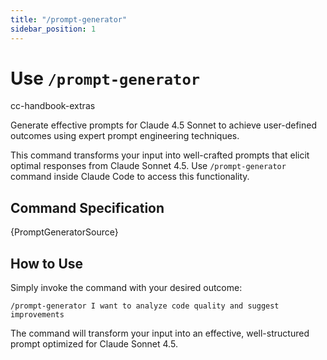 ```yaml
---
title: "/prompt-generator"
sidebar_position: 1
---
```





# Use `/prompt-generator`

<span className="badge badge--secondary">cc-handbook-extras</span>

Generate effective prompts for Claude 4.5 Sonnet to achieve user-defined outcomes using expert prompt engineering techniques.

This command transforms your input into well-crafted prompts that elicit optimal responses from Claude Sonnet 4.5. Use `/prompt-generator` command inside Claude Code to access this functionality.

## Command Specification

<CodeBlock language="markdown">
{PromptGeneratorSource}
</CodeBlock>

## How to Use

Simply invoke the command with your desired outcome:

```
/prompt-generator I want to analyze code quality and suggest improvements
```

The command will transform your input into an effective, well-structured prompt optimized for Claude Sonnet 4.5.
